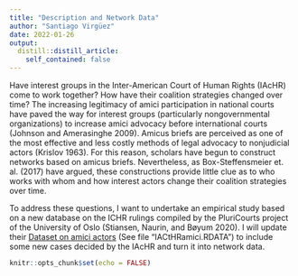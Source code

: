 ```yaml
---
title: "Description and Network Data"
author: "Santiago Virgüez"
date: 2022-01-26
output:
  distill::distill_article:
    self_contained: false
---
```


Have interest groups in the Inter-American Court of Human Rights (IAcHR) come to work together? How have their coalition strategies changed over time? The increasing legitimacy of amici participation in national courts have paved the way for interest groups (particularly nongovernmental organizations) to increase amici advocacy before international courts (Johnson and Amerasinghe 2009). Amicus briefs are perceived as one of the most effective and less costly methods of legal advocacy to nonjudicial actors (Krislov 1963). For this reason, scholars have begun to construct networks based on amicus briefs. Nevertheless, as Box-Steffensmeier et. al. (2017) have argued, these constructions provide little clue as to who works with whom and how interest actors change their coalition strategies over time.

To address these questions, I want to undertake an empirical study based on a new database on the ICHR rulings compiled by the PluriCourts project of the University of Oslo (Stiansen, Naurin, and Bøyum 2020). I will update their [Dataset on amici actors](https://dataverse.harvard.edu/dataset.xhtml?persistentId=doi:10.7910/DVN/FNZICT) (See file "IACtHRamici.RDATA") to include some new cases decided by the IAcHR and turn it into network data.

```r
knitr::opts_chunk$set(echo = FALSE)
```


